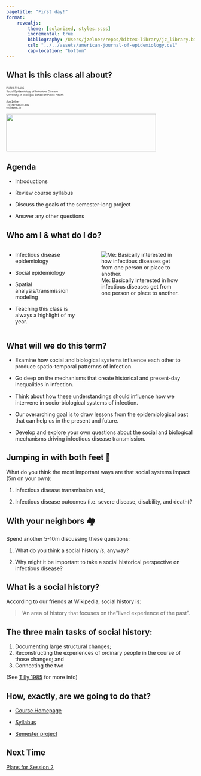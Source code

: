 ```yaml
---
pagetitle: "First day!"
format: 
    revealjs:
        theme: [solarized, styles.scss]
        incremental: true
        bibliography: /Users/jzelner/repos/bibtex-library/jz_library.bib
        csl: "../../assets/american-journal-of-epidemiology.csl"
        cap-location: "bottom"
---
```


## What is this class all about?
<div class="paddeddiv">
  <p style="font-size:0.5em; text-align: left;">
      PUBHLTH 405  
      Social Epidemiology of Infectious Disease  
      University of Michigan School of Public Health
      <br><br>
      Jon Zelner  
      `jzelner@umich.edu`  
      [`epibayes.io`](https://epibayes.io) 
    </p>
</div>

![](../images/epid_logo.png){.absolute bottom=0 right=50 width="400" height="100"}


## Agenda

- Introductions

- Review course syllabus

- Discuss the goals of the semester-long project

- Answer any other questions

## Who am I & what do I do?

:::{.columns}
:::{.column width=40%}

- Infectious disease epidemiology

- Social epidemiology

- Spatial analysis/transmission modeling

- Teaching this class is always a highlight of my year. 

:::
:::{.column width=60%}
![Me: Basically interested in how infectious diseases get from one person or place to another.](../images/zelner_headshot.jpg)
:::
:::

## What will we do this term?

- Examine how social and biological systems influence each other to produce spatio-temporal patternns of infection.

- Go deep on the mechanisms that create historical and present-day inequalities in infection. 

- Think about how these understandings should influence how we intervene in socio-biological systems of infection.

- Our overarching goal is to draw lessons from the <span class="alert">epidemiological past</span> that can help us in the present and future.

- Develop and explore your own questions about the social and biological mechanisms driving infectious disease transmission.

## Jumping in with both feet 🤿

What do you think the most important ways are that social systems impact (5m on your own):

1. Infectious disease <span class="alert">transmission</span> and,

2. Infectious disease <span class="alert"> outcomes</span> (i.e. severe disease, disability, and death)?

## With your neighbors 🏘️

Spend another <span class="alert">5-10m</span> discussing these questions:

1. What do you think a social history *is*, <span class="alert">anyway</span>?

2. Why might it be important to take a <span class="alert">social historical</span> perspective on infectious disease? 

## What is a social history?

According to our friends at Wikipedia, social history is:

> "An area of history that focuses on the "lived experience of the past".

## The three main tasks of social history:

1. Documenting large <span class="alert">structural</span> changes; 
2. Reconstructing the experiences of <span class="alert">ordinary people</span> in the course of those changes; and 
3. <span class="alert">Connecting</span> the two

(See [Tilly 1985](https://deepblue.lib.umich.edu/bitstream/handle/2027.42/50992/218.pdf) for more info)


## <span class="alert">How</span>, exactly, are we going to do that?

- [Course Homepage](https://zelnotes.io/teaching/PUBHLTH405/Social+History+of+Infectious+Disease)

- [Syllabus](https://zelnotes.io/teaching/PUBHLTH405/PUBHLTH+405+Syllabus)

- [Semester project](https://zelnotes.io/teaching/PUBHLTH405/pathogen+project/Pathogen+Project)

## Next Time

[Plans for Session 2](https://zelnotes.io/teaching/PUBHLTH405/modules/Laying+the+Foundation/2.+Why+take+a+historical+perspective+on+infectious+disease%3F)